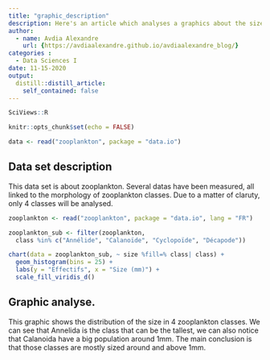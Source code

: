 ```yaml
---
title: "graphic_description"
description: Here's an article which analyses a graphics about the size of 4 class of zooplankton.
author:
  - name: Avdia Alexandre
    url: {https://avdiaalexandre.github.io/avdiaalexandre_blog/}
categories : 
  - Data Sciences I
date: 11-15-2020
output:
  distill::distill_article:
    self_contained: false
---
```


```r
SciViews::R
```


```r
knitr::opts_chunk$set(echo = FALSE)
```

```r
data <- read("zooplankton", package = "data.io")
```

## Data set description
This data set is about zooplankton.  Several datas have been measured, all linked to the morphology of zooplankton classes. Due to a matter of claruty, only 4 classes will be analysed.

```r
zooplankton <- read("zooplankton", package = "data.io", lang = "FR")

zooplankton_sub <- filter(zooplankton,
  class %in% c("Annélide", "Calanoïde", "Cyclopoïde", "Décapode"))

chart(data = zooplankton_sub, ~ size %fill=% class| class) +
  geom_histogram(bins = 25) +
  labs(y = "Effectifs", x = "Size (mm)") +
  scale_fill_viridis_d()
```

## Graphic analyse.
This graphic shows the distribution of the size in 4 zooplankton classes. We can see that Annelida is the class that can be the tallest, we can also notice that Calanoida have a big population around 1mm. The main conclusion is that those classes are mostly sized around and above 1mm. 
